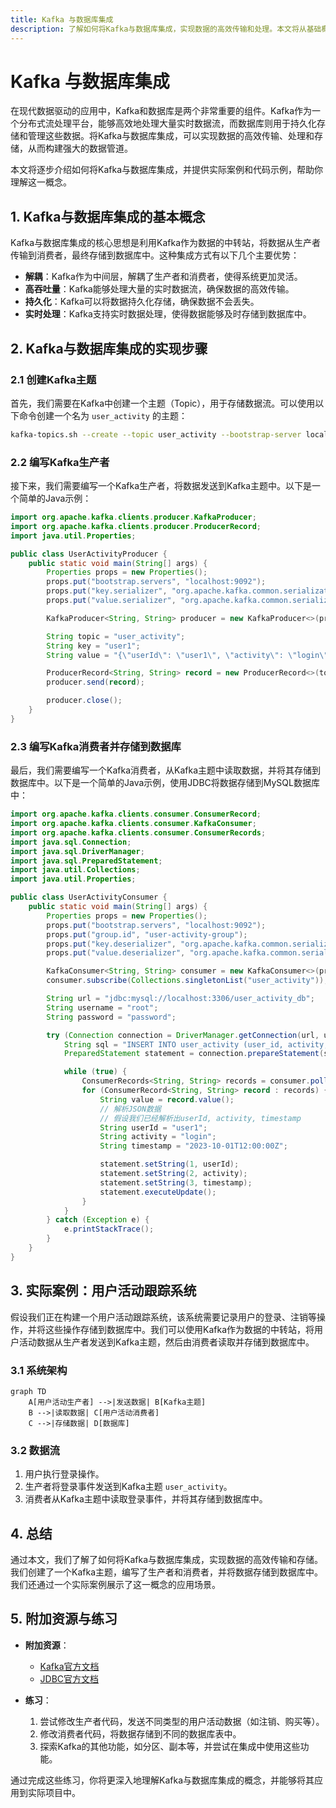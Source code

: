 ```yaml
---
title: Kafka 与数据库集成
description: 了解如何将Kafka与数据库集成，实现数据的高效传输和处理。本文将从基础概念入手，逐步讲解Kafka与数据库集成的实现方法，并提供实际案例和代码示例。
---
```


# Kafka 与数据库集成

在现代数据驱动的应用中，Kafka和数据库是两个非常重要的组件。Kafka作为一个分布式流处理平台，能够高效地处理大量实时数据流，而数据库则用于持久化存储和管理这些数据。将Kafka与数据库集成，可以实现数据的高效传输、处理和存储，从而构建强大的数据管道。

本文将逐步介绍如何将Kafka与数据库集成，并提供实际案例和代码示例，帮助你理解这一概念。

## 1. Kafka与数据库集成的基本概念

Kafka与数据库集成的核心思想是利用Kafka作为数据的中转站，将数据从生产者传输到消费者，最终存储到数据库中。这种集成方式有以下几个主要优势：

- **解耦**：Kafka作为中间层，解耦了生产者和消费者，使得系统更加灵活。
- **高吞吐量**：Kafka能够处理大量的实时数据流，确保数据的高效传输。
- **持久化**：Kafka可以将数据持久化存储，确保数据不会丢失。
- **实时处理**：Kafka支持实时数据处理，使得数据能够及时存储到数据库中。

## 2. Kafka与数据库集成的实现步骤

### 2.1 创建Kafka主题

首先，我们需要在Kafka中创建一个主题（Topic），用于存储数据流。可以使用以下命令创建一个名为 `user_activity` 的主题：

```bash
kafka-topics.sh --create --topic user_activity --bootstrap-server localhost:9092 --partitions 3 --replication-factor 1
```

### 2.2 编写Kafka生产者

接下来，我们需要编写一个Kafka生产者，将数据发送到Kafka主题中。以下是一个简单的Java示例：

```java
import org.apache.kafka.clients.producer.KafkaProducer;
import org.apache.kafka.clients.producer.ProducerRecord;
import java.util.Properties;

public class UserActivityProducer {
    public static void main(String[] args) {
        Properties props = new Properties();
        props.put("bootstrap.servers", "localhost:9092");
        props.put("key.serializer", "org.apache.kafka.common.serialization.StringSerializer");
        props.put("value.serializer", "org.apache.kafka.common.serialization.StringSerializer");

        KafkaProducer<String, String> producer = new KafkaProducer<>(props);

        String topic = "user_activity";
        String key = "user1";
        String value = "{\"userId\": \"user1\", \"activity\": \"login\", \"timestamp\": \"2023-10-01T12:00:00Z\"}";

        ProducerRecord<String, String> record = new ProducerRecord<>(topic, key, value);
        producer.send(record);

        producer.close();
    }
}
```

### 2.3 编写Kafka消费者并存储到数据库

最后，我们需要编写一个Kafka消费者，从Kafka主题中读取数据，并将其存储到数据库中。以下是一个简单的Java示例，使用JDBC将数据存储到MySQL数据库中：

```java
import org.apache.kafka.clients.consumer.ConsumerRecord;
import org.apache.kafka.clients.consumer.KafkaConsumer;
import org.apache.kafka.clients.consumer.ConsumerRecords;
import java.sql.Connection;
import java.sql.DriverManager;
import java.sql.PreparedStatement;
import java.util.Collections;
import java.util.Properties;

public class UserActivityConsumer {
    public static void main(String[] args) {
        Properties props = new Properties();
        props.put("bootstrap.servers", "localhost:9092");
        props.put("group.id", "user-activity-group");
        props.put("key.deserializer", "org.apache.kafka.common.serialization.StringDeserializer");
        props.put("value.deserializer", "org.apache.kafka.common.serialization.StringDeserializer");

        KafkaConsumer<String, String> consumer = new KafkaConsumer<>(props);
        consumer.subscribe(Collections.singletonList("user_activity"));

        String url = "jdbc:mysql://localhost:3306/user_activity_db";
        String username = "root";
        String password = "password";

        try (Connection connection = DriverManager.getConnection(url, username, password)) {
            String sql = "INSERT INTO user_activity (user_id, activity, timestamp) VALUES (?, ?, ?)";
            PreparedStatement statement = connection.prepareStatement(sql);

            while (true) {
                ConsumerRecords<String, String> records = consumer.poll(100);
                for (ConsumerRecord<String, String> record : records) {
                    String value = record.value();
                    // 解析JSON数据
                    // 假设我们已经解析出userId, activity, timestamp
                    String userId = "user1";
                    String activity = "login";
                    String timestamp = "2023-10-01T12:00:00Z";

                    statement.setString(1, userId);
                    statement.setString(2, activity);
                    statement.setString(3, timestamp);
                    statement.executeUpdate();
                }
            }
        } catch (Exception e) {
            e.printStackTrace();
        }
    }
}
```

## 3. 实际案例：用户活动跟踪系统

假设我们正在构建一个用户活动跟踪系统，该系统需要记录用户的登录、注销等操作，并将这些操作存储到数据库中。我们可以使用Kafka作为数据的中转站，将用户活动数据从生产者发送到Kafka主题，然后由消费者读取并存储到数据库中。

### 3.1 系统架构

```mermaid
graph TD
    A[用户活动生产者] -->|发送数据| B[Kafka主题]
    B -->|读取数据| C[用户活动消费者]
    C -->|存储数据| D[数据库]
```

### 3.2 数据流

1. 用户执行登录操作。
2. 生产者将登录事件发送到Kafka主题 `user_activity`。
3. 消费者从Kafka主题中读取登录事件，并将其存储到数据库中。

## 4. 总结

通过本文，我们了解了如何将Kafka与数据库集成，实现数据的高效传输和存储。我们创建了一个Kafka主题，编写了生产者和消费者，并将数据存储到数据库中。我们还通过一个实际案例展示了这一概念的应用场景。

## 5. 附加资源与练习

- **附加资源**：
  - [Kafka官方文档](https://kafka.apache.org/documentation/)
  - [JDBC官方文档](https://docs.oracle.com/javase/tutorial/jdbc/)

- **练习**：
  1. 尝试修改生产者代码，发送不同类型的用户活动数据（如注销、购买等）。
  2. 修改消费者代码，将数据存储到不同的数据库表中。
  3. 探索Kafka的其他功能，如分区、副本等，并尝试在集成中使用这些功能。

通过完成这些练习，你将更深入地理解Kafka与数据库集成的概念，并能够将其应用到实际项目中。